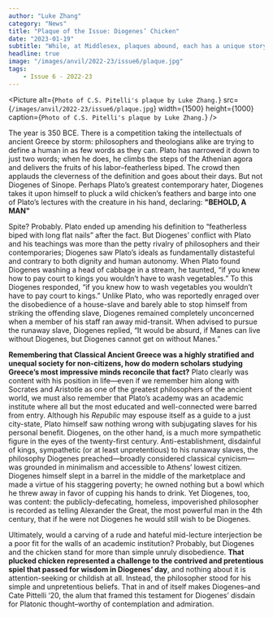 ```yaml
---
author: "Luke Zhang"
category: "News"
title: "Plaque of the Issue: Diogenes’ Chicken"
date: "2023-01-19"
subtitle: "While, at Middlesex, plaques abound, each has a unique story to tell—this one carved by Cate Pittelli ‘20 alludes to an especially intriguing tale."
headline: true
image: "/images/anvil/2022-23/issue6/plaque.jpg"
tags:
    - Issue 6 - 2022-23
---
```


<Picture
alt={`Photo of C.S. Pitelli's plaque by Luke Zhang.`}
src={`/images/anvil/2022-23/issue6/plaque.jpg`}
width={1500}
height={1000}
caption={`Photo of C.S. Pitelli's plaque by Luke Zhang.`}
/>

The year is 350 BCE. There is a competition taking the intellectuals of ancient Greece by storm: philosophers and theologians alike are trying to define a human in as few words as they can. Plato has narrowed it down to just two words; when he does, he climbs the steps of the Athenian agora and delivers the fruits of his labor–featherless biped. The crowd then applauds the cleverness of the definition and goes about their days. But not Diogenes of Sinope. Perhaps Plato’s greatest contemporary hater, Diogenes takes it upon himself to pluck a wild chicken’s feathers and barge into one of Plato’s lectures with the creature in his hand, declaring: **"BEHOLD, A MAN"**

Spite? Probably. Plato ended up amending his definition to “featherless biped with long flat nails” after the fact. But Diogenes’ conflict with Plato and his teachings was more than the petty rivalry of philosophers and their contemporaries; Diogenes saw Plato’s ideals as fundamentally distasteful and contrary to both dignity and human autonomy. When Plato found Diogenes washing a head of cabbage in a stream, he taunted, “if you knew how to pay court to kings you wouldn’t have to wash vegetables.” To this Diogenes responded, “if you knew how to wash vegetables you wouldn’t have to pay court to kings.” Unlike Plato, who was reportedly enraged over the disobedience of a house-slave and barely able to stop himself from striking the offending slave, Diogenes remained completely unconcerned when a member of his staff ran away mid-transit. When advised to pursue the runaway slave, Diogenes replied, “It would be absurd, if Manes can live without Diogenes, but Diogenes cannot get on without Manes.”

**Remembering that Classical Ancient Greece was a highly stratified and unequal society for non-citizens, how do modern scholars studying Greece’s most impressive minds reconcile that fact?** Plato clearly was content with his position in life—even if we remember him along with Socrates and Aristotle as one of the greatest philosophers of the ancient world, we must also remember that Plato’s academy was an academic institute where all but the most educated and well-connected were barred from entry. Although his _Republic_ may espouse itself as a guide to a just city-state, Plato himself saw nothing wrong with subjugating slaves for his personal benefit. Diogenes, on the other hand, is a much more sympathetic figure in the eyes of the twenty-first century. Anti-establishment, disdainful of kings, sympathetic (or at least unpretentious) to his runaway slaves, the philosophy Diogenes preached—broadly considered classical cynicism—was grounded in minimalism and accessible to Athens’ lowest citizen. Diogenes himself slept in a barrel in the middle of the marketplace and made a virtue of his staggering poverty; he owned nothing but a bowl which he threw away in favor of cupping his hands to drink. Yet Diogenes, too, was content: the publicly-defecating, homeless, impoverished philosopher is recorded as telling Alexander the Great, the most powerful man in the 4th century, that if he were not Diogenes he would still wish to be Diogenes. 

Ultimately, would a carving of a rude and hateful mid-lecture interjection be a poor fit for the walls of an academic institution? Probably, but Diogenes and the chicken stand for more than simple unruly disobedience. **That plucked chicken represented a challenge to the contrived and pretentious spiel that passed for wisdom in Diogenes’ day**, and nothing about it is attention-seeking or childish at all. Instead, the philosopher stood for his simple and unpretentious beliefs. That in and of itself makes Diogenes–and Cate Pittelli ‘20, the alum that framed this testament for Diogenes’ disdain for Platonic thought–worthy of contemplation and admiration.
